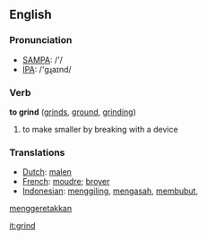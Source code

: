 ==English==

===Pronunciation===
*[[w:SAMPA|SAMPA]]: /'/
*[[w:IPA|IPA]]: /'gɻaɪnd/

===Verb===
'''to grind''' ([[grinds]], [[ground]], [[grinding]])
# to make smaller by breaking with a device

=== Translations ===
*[[Dutch]]: [[malen]]
*[[French]]: [[moudre]]; [[broyer]]
*[[Indonesian]]: [[giling|menggiling]], [[asah|mengasah]], [[bubut|membubut]], 
[[geretak|menggeretakkan]]

[[it:grind]]
